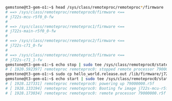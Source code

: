 ```bash
gemstone@t3-gem-o1:~$ head /sys/class/remoteproc/remoteproc*/firmware
# ==> /sys/class/remoteproc/remoteproc0/firmware <==
# j722s-mcu-r5f0_0-fw
#
# ==> /sys/class/remoteproc/remoteproc1/firmware <==
# j722s-main-r5f0_0-fw
#
# ==> /sys/class/remoteproc/remoteproc2/firmware <==
# j722s-c71_0-fw
#
# ==> /sys/class/remoteproc/remoteproc3/firmware <==
# j722s-c71_1-fw
gemstone@t3-gem-o1:~$ echo stop | sudo tee /sys/class/remoteproc0/state
# [ 1920.592397] remoteproc remoteproc0: stopped remote processor 79000000.r5f
gemstone@t3-gem-o1:~$ sudo cp hello_world.release.out /lib/firmware/j722s-mcu-r5f0_0-fw
gemstone@t3-gem-o1:~$ echo start | sudo tee /sys/class/remoteproc0/state
# [ 1928.127331] remoteproc remoteproc0: powering up 79000000.r5f
# [ 1928.133194] remoteproc remoteproc0: Booting fw image j722s-mcu-r5f0_0-fw, size 45492
# [ 1928.173034] remoteproc remoteproc0: remote processor 79000000.r5f is now up
```
